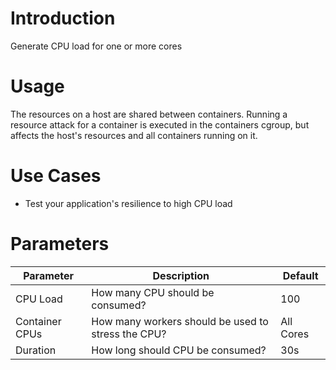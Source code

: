 # Introduction

Generate CPU load for one or more cores

# Usage
The resources on a host are shared between containers.
Running a resource attack for a container is executed in the containers cgroup, but affects the host's resources and all containers running on it.

# Use Cases

* Test your application's resilience to high CPU load

# Parameters

| Parameter      | Description                                        | Default   |
|----------------|----------------------------------------------------|-----------|
| CPU Load       | How many CPU should be consumed?                   | 100       |
| Container CPUs | How many workers should be used to stress the CPU? | All Cores |
| Duration       | How long should CPU be consumed?                   | 30s       |
